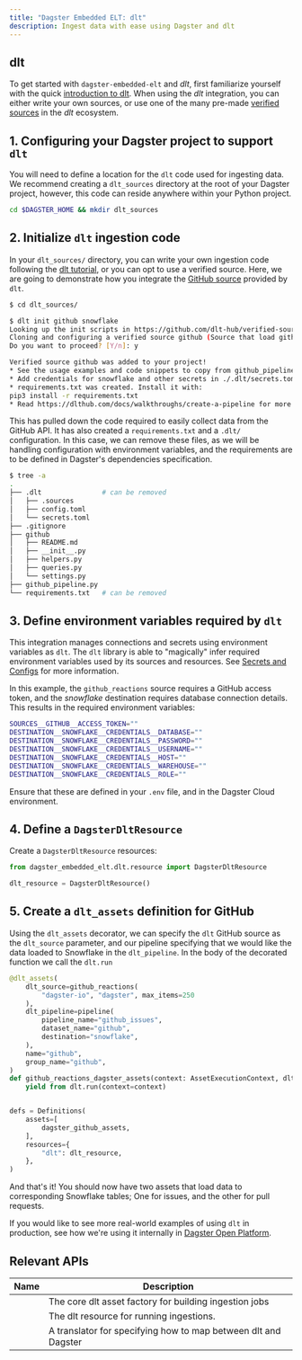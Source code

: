 ```yaml
---
title: "Dagster Embedded ELT: dlt"
description: Ingest data with ease using Dagster and dlt
---
```


## dlt

To get started with `dagster-embedded-elt` and _dlt_, first familiarize yourself with the quick [introduction to dlt](https://dlthub.com/docs/intro). When using the _dlt_ integration, you can either write your own sources, or use one of the many pre-made [verified sources](https://dlthub.com/docs/dlt-ecosystem/verified-sources/) in the _dlt_ ecosystem.

## 1. Configuring your Dagster project to support `dlt`

You will need to define a location for the `dlt` code used for ingesting data. We recommend creating a `dlt_sources` directory at the root of your Dagster project, however, this code can reside anywhere within your Python project.

```bash
cd $DAGSTER_HOME && mkdir dlt_sources
```

## 2. Initialize `dlt` ingestion code

In your `dlt_sources/` directory, you can write your own ingestion code following the [dlt tutorial](https://dlthub.com/docs/tutorial/load-data-from-an-api), or you can opt to use a verified source. Here, we are going to demonstrate how you integrate the [GitHub source](https://dlthub.com/docs/dlt-ecosystem/verified-sources/github) provided by `dlt`.

```bash
$ cd dlt_sources/

$ dlt init github snowflake
Looking up the init scripts in https://github.com/dlt-hub/verified-sources.git...
Cloning and configuring a verified source github (Source that load github issues, pull requests and reactions for a specific repository via customizable graphql query. Loads events incrementally.)
Do you want to proceed? [Y/n]: y

Verified source github was added to your project!
* See the usage examples and code snippets to copy from github_pipeline.py
* Add credentials for snowflake and other secrets in ./.dlt/secrets.toml
* requirements.txt was created. Install it with:
pip3 install -r requirements.txt
* Read https://dlthub.com/docs/walkthroughs/create-a-pipeline for more information
```

This has pulled down the code required to easily collect data from the GitHub API. It has also created a `requirements.txt` and a `.dlt/` configuration. In this case, we can remove these files, as we will be handling configuration with environment variables, and the requirements are to be defined in Dagster's dependencies specification.

```bash
$ tree -a
.
├── .dlt               # can be removed
│   ├── .sources
│   ├── config.toml
│   └── secrets.toml
├── .gitignore
├── github
│   ├── README.md
│   ├── __init__.py
│   ├── helpers.py
│   ├── queries.py
│   └── settings.py
├── github_pipeline.py
└── requirements.txt   # can be removed
```

## 3. Define environment variables required by `dlt`

This integration manages connections and secrets using environment variables as `dlt`. The `dlt` library is able to "magically" infer required environment variables used by its sources and resources. See [Secrets and Configs](https://dlthub.com/docs/general-usage/credentials/configuration) for more information.

In this example, the `github_reactions` source requires a GitHub access token, and the _snowflake_ destination requires database connection details. This results in the required environment variables:

```bash
SOURCES__GITHUB__ACCESS_TOKEN=""
DESTINATION__SNOWFLAKE__CREDENTIALS__DATABASE=""
DESTINATION__SNOWFLAKE__CREDENTIALS__PASSWORD=""
DESTINATION__SNOWFLAKE__CREDENTIALS__USERNAME=""
DESTINATION__SNOWFLAKE__CREDENTIALS__HOST=""
DESTINATION__SNOWFLAKE__CREDENTIALS__WAREHOUSE=""
DESTINATION__SNOWFLAKE__CREDENTIALS__ROLE=""
```

Ensure that these are defined in your `.env` file, and in the Dagster Cloud environment.

## 4. Define a `DagsterDltResource`

Create a `DagsterDltResource` resources:

```python
from dagster_embedded_elt.dlt.resource import DagsterDltResource

dlt_resource = DagsterDltResource()
```

## 5. Create a `dlt_assets` definition for GitHub

Using the `dlt_assets` decorator, we can specify the `dlt` GitHub source as the `dlt_source` parameter, and our pipeline specifying that we would like the data loaded to Snowflake in the `dlt_pipeline`. In the body of the decorated function we call the `dlt.run`

```python
@dlt_assets(
    dlt_source=github_reactions(
        "dagster-io", "dagster", max_items=250
    ),
    dlt_pipeline=pipeline(
        pipeline_name="github_issues",
        dataset_name="github",
        destination="snowflake",
    ),
    name="github",
    group_name="github",
)
def github_reactions_dagster_assets(context: AssetExecutionContext, dlt: DagsterDltResource):
    yield from dlt.run(context=context)


defs = Definitions(
    assets=[
        dagster_github_assets,
    ],
    resources={
        "dlt": dlt_resource,
    },
)
```

And that's it! You should now have two assets that load data to corresponding Snowflake tables; One for issues, and the other for pull requests.

If you would like to see more real-world examples of using `dlt` in production, see how we're using it internally in [Dagster Open Platform](https://github.com/dagster-io/dagster-open-platform).

## Relevant APIs

| Name                                                                         | Description                                                    |
| ---------------------------------------------------------------------------- | -------------------------------------------------------------- |
| <PyObject module="dagster_embedded_elt.dlt" object="dlt_assets" decorator /> | The core dlt asset factory for building ingestion jobs         |
| <PyObject module="dagster_embedded_elt.dlt" object="DagsterDltResource" />   | The dlt resource for running ingestions.                       |
| <PyObject module="dagster_embedded_elt.dlt" object="DagsterDltTranslator" /> | A translator for specifying how to map between dlt and Dagster |
